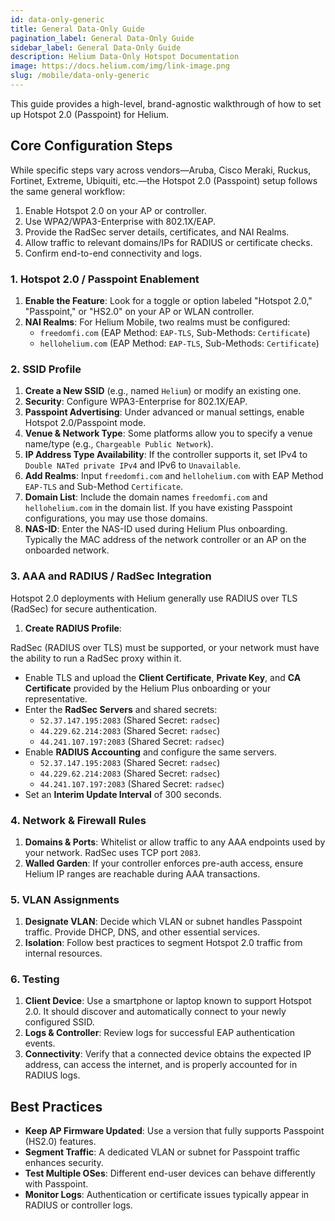 ```yaml
---
id: data-only-generic
title: General Data-Only Guide
pagination_label: General Data-Only Guide
sidebar_label: General Data-Only Guide
description: Helium Data-Only Hotspot Documentation
image: https://docs.helium.com/img/link-image.png
slug: /mobile/data-only-generic
---
```


This guide provides a high-level, brand-agnostic walkthrough of how to set up Hotspot 2.0
(Passpoint) for Helium.

## Core Configuration Steps

While specific steps vary across vendors—Aruba, Cisco Meraki, Ruckus, Fortinet, Extreme, Ubiquiti,
etc.—the Hotspot 2.0 (Passpoint) setup follows the same general workflow:

1. Enable Hotspot 2.0 on your AP or controller.
2. Use WPA2/WPA3-Enterprise with 802.1X/EAP.
3. Provide the RadSec server details, certificates, and NAI Realms.
4. Allow traffic to relevant domains/IPs for RADIUS or certificate checks.
5. Confirm end-to-end connectivity and logs.

### 1. Hotspot 2.0 / Passpoint Enablement

1. **Enable the Feature**: Look for a toggle or option labeled "Hotspot 2.0," "Passpoint," or
   "HS2.0" on your AP or WLAN controller.
2. **NAI Realms**: For Helium Mobile, two realms must be configured:
   - `freedomfi.com` (EAP Method: `EAP-TLS`, Sub-Methods: `Certificate`)
   - `hellohelium.com` (EAP Method: `EAP-TLS`, Sub-Methods: `Certificate`)

### 2. SSID Profile

1. **Create a New SSID** (e.g., named `Helium`) or modify an existing one.
2. **Security**: Configure WPA3-Enterprise for 802.1X/EAP.
3. **Passpoint Advertising**: Under advanced or manual settings, enable Hotspot 2.0/Passpoint mode.
4. **Venue & Network Type**: Some platforms allow you to specify a venue name/type (e.g.,
   `Chargeable Public Network`).
5. **IP Address Type Availability**: If the controller supports it, set IPv4 to
   `Double NATed private IPv4` and IPv6 to `Unavailable`.
6. **Add Realms**: Input `freedomfi.com` and `hellohelium.com` with EAP Method `EAP-TLS` and
   Sub-Method `Certificate`.
7. **Domain List**: Include the domain names `freedomfi.com` and `hellohelium.com` in the domain
   list. If you have existing Passpoint configurations, you may use those domains.
8. **NAS-ID**: Enter the NAS-ID used during Helium Plus onboarding. Typically the MAC address of the
   network controller or an AP on the onboarded network.

### 3. AAA and RADIUS / RadSec Integration

Hotspot 2.0 deployments with Helium generally use RADIUS over TLS (RadSec) for secure
authentication.

1. **Create RADIUS Profile**:

RadSec (RADIUS over TLS) must be supported, or your network must have the ability to run a RadSec
proxy within it.

- Enable TLS and upload the **Client Certificate**, **Private Key**, and **CA Certificate** provided
  by the Helium Plus onboarding or your representative.
- Enter the **RadSec Servers** and shared secrets:
  - `52.37.147.195:2083` (Shared Secret: `radsec`)
  - `44.229.62.214:2083` (Shared Secret: `radsec`)
  - `44.241.107.197:2083` (Shared Secret: `radsec`)
- Enable **RADIUS Accounting** and configure the same servers.
  - `52.37.147.195:2083` (Shared Secret: `radsec`)
  - `44.229.62.214:2083` (Shared Secret: `radsec`)
  - `44.241.107.197:2083` (Shared Secret: `radsec`)
- Set an **Interim Update Interval** of 300 seconds.

### 4. Network & Firewall Rules

1. **Domains & Ports**: Whitelist or allow traffic to any AAA endpoints used by your network. RadSec
   uses TCP port `2083`.
2. **Walled Garden**: If your controller enforces pre-auth access, ensure Helium IP ranges are
   reachable during AAA transactions.

### 5. VLAN Assignments

1. **Designate VLAN**: Decide which VLAN or subnet handles Passpoint traffic. Provide DHCP, DNS, and
   other essential services.
2. **Isolation**: Follow best practices to segment Hotspot 2.0 traffic from internal resources.

### 6. Testing

1. **Client Device**: Use a smartphone or laptop known to support Hotspot 2.0. It should discover
   and automatically connect to your newly configured SSID.
2. **Logs & Controller**: Review logs for successful EAP authentication events.
3. **Connectivity**: Verify that a connected device obtains the expected IP address, can access the
   internet, and is properly accounted for in RADIUS logs.

## Best Practices

- **Keep AP Firmware Updated**: Use a version that fully supports Passpoint (HS2.0) features.
- **Segment Traffic**: A dedicated VLAN or subnet for Passpoint traffic enhances security.
- **Test Multiple OSes**: Different end-user devices can behave differently with Passpoint.
- **Monitor Logs**: Authentication or certificate issues typically appear in RADIUS or controller
  logs.
